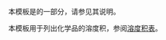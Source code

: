 {{Documentation subpage}}
本模板是{{tl|Chembox}}的一部分，请参见其说明。

本模板用于列出化学品的溶度积，参阅[[溶度积表]]。

<includeonly>
[[Category:化学信息框模板|{{PAGENAME}}]]
</includeonly>